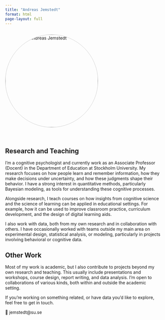 ```yaml
---
title: "Andreas Jemstedt"
format: html
page-layout: full
---
```

::: {.container style="display: flex; flex-direction: row; flex-wrap: wrap; align-items: flex-start; gap: 20px; margin-bottom: 2em; text-align: left;"}

<img src="images/profil.jpg" alt="Photo of Andreas Jemstedt"
     style="flex-shrink: 0; width: 300px; height: auto; border-radius: 50%; border: 1px solid #ccc;" />

<div style="flex: 1; min-width: 400px;">

## Research and Teaching
I’m a cognitive psychologist and currently work as an Associate Professor (Docent) in the Department of Education at Stockholm University. My research focuses on how people learn and remember information, how they make decisions under uncertainty, and how these judgments shape their behavior. I have a strong interest in quantitative methods, particularly Bayesian modeling, as tools for understanding these cognitive processes.

Alongside research, I teach courses on how insights from cognitive science and the science of learning can be applied in educational settings. For example, how it can be used to improve classroom practice, curriculum development, and the design of digital learning aids.

I also work with data, both from my own research and in collaboration with others. I have occasionally worked with teams outside my main area on experimental design, statistical analysis, or modeling, particularly in projects involving behavioral or cognitive data.

## Other Work
Most of my work is academic, but I also contribute to projects beyond my own research and teaching. This usually include presentations and workshops, course design, report writing, and data analysis. I'm open to collaborations of various kinds, both within and outside the academic setting.

If you're working on something related, or have data you'd like to explore, feel free to get in touch.

📩 jemstedt\@su.se
</div>

:::


